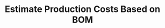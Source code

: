---
title: "Estimate Production Costs Based on BOM"
description: "Description of your new file."
---
